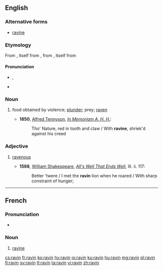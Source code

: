 ==English==

===Alternative forms===
* [[ravine]]

===Etymology===
From {{etyl|fro|en}} {{term|raviner||rush, seize by force|lang=fro}}, itself from {{term|ravine||rapine|lang=fro}}, from {{etyl|la|en}} {{term|rapina||plundering, loot|lang=la}}, itself from {{term|rapere||seize, plunder, abduct|lang=la}}

====Pronunciation====
* {{enPR|răvʹən}}, {{IPA|/ˈrævən/}}
* {{rhymes|ævən}}

===Noun===
{{en-noun}}
# {{context|obsolete|lang=en}} food obtained by violence; [[plunder]]; prey; [[raven]]
#* '''1850''', [[w: Alfred, Lord Tennyson|Alfred Tennyson]], ''[[s: In Memoriam A. H. H.|In Memoriam A. H. H.]]'':
#*: Tho' Nature, red in tooth and claw / With '''ravine''', shriek'd against his creed

===Adjective===
{{en-adj}}

# {{context|obsolete|lang=en}} [[ravenous]]
#* '''1598''', [[w: William Shakespeare|William Shakespeare]], ''[[s: All's Well That Ends Well|All's Well That Ends Well]]'', III. ii. 117:
#*: Better 'twere / I met the '''ravin''' lion when he roared / With sharp constraint of hunger;

{{Webster 1913}}

----

==French==

===Pronunciation===
* {{audio|Fr-ravin.ogg|Audio|lang=fr}}

===Noun===
{{fr-noun|m}}
# [[ravine]]

[[cs:ravin]]
[[fr:ravin]]
[[ko:ravin]]
[[hy:ravin]]
[[io:ravin]]
[[ku:ravin]]
[[hu:ravin]]
[[mg:ravin]]
[[pl:ravin]]
[[fi:ravin]]
[[sv:ravin]]
[[tl:ravin]]
[[ta:ravin]]
[[vi:ravin]]
[[zh:ravin]]
